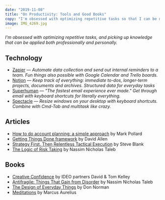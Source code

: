```yaml
---
date: "2019-11-08"
title: "On Productivity: Tools and Good Books"
copy: "I'm obsessed with optimizing repetitive tasks so that I can be more effective."
image: IMG_4269.jpg
---
```


*I'm obsessed with optimizing repetitive tasks, and picking up knowledge that can be applied both professionally and personally.*

## Technology

- [Zapier](https://zapier.com/) —
  *Automate data collection and send out internal reminders to a team. Fun things also possible with Google Calendar and Trello boards.*
- [Notion](https://notion.so) —
  *Keep track of everything: immediate to-dos, longer-term projects, documents and archives. Structured data for everyday tasks*
- [Superhuman](https://superhuman.com/) —
  *"The fastest email experience ever made." Get through email with keyboard shortcuts for literally everything.*
- [Spectacle](https://www.spectacleapp.com/) —
  *Resize windows on your desktop with keyboard shortcuts. Combine with Cmd-Tab and multitask like crazy.*

## Articles

- [How to do account planning: a simple approach](https://www.markpollard.net/how-to-do-account-planning-a-simple-approach/) by Mark Pollard  
- [Getting Things Done framework](https://en.wikipedia.org/wiki/Getting_Things_Done#/media/File:GTDcanonical.png) by David Allen  
- [Strategy First. Then Relentless Tactical Execution](https://thinkgrowth.org/strategy-first-then-relentless-tactical-execution-b5f24df79b37) by Steve Blank  
- [The Logic of Risk Taking](https://medium.com/incerto/the-logic-of-risk-taking-107bf41029d3) by Nassim Nicholas Taleb  

## Books

- [Creative Confidence](https://www.creativeconfidence.com/) by IDEO partners David & Tom Kelley
- [Antifragile: Things That Gain from Disorder](https://www.amazon.com/Antifragile-Things-That-Disorder-Incerto/dp/0812979680) by Nassim Nicholas Taleb
- [The Design of Everyday Things](https://www.amazon.com/Design-Everyday-Things-Revised-Expanded/dp/0465050654/) by Don Norman
- [Meditations](http://www.gutenberg.org/ebooks/2680) by Marcus Aurelius
